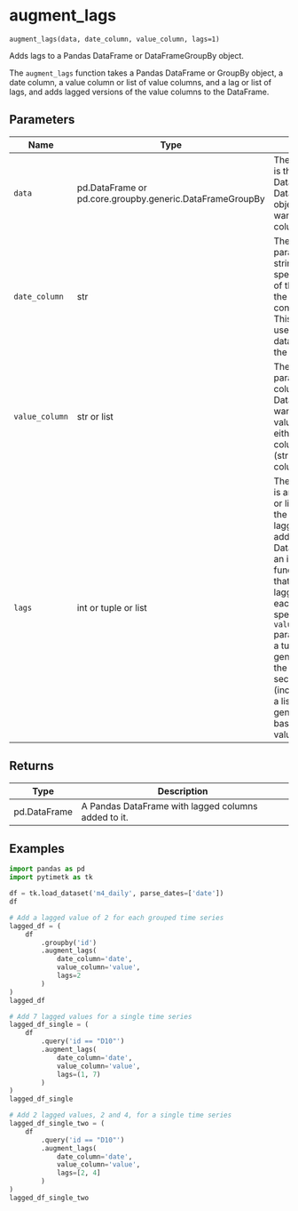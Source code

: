 # augment_lags { #pytimetk.augment_lags }

`augment_lags(data, date_column, value_column, lags=1)`

Adds lags to a Pandas DataFrame or DataFrameGroupBy object.

The `augment_lags` function takes a Pandas DataFrame or GroupBy object, a date column, a value column or list of value columns, and a lag or list of lags, and adds lagged versions of the value columns to the DataFrame.

## Parameters

| Name           | Type                                                     | Description                                                                                                                                                                                                                                                                                                                                                                                                                           | Default    |
|----------------|----------------------------------------------------------|---------------------------------------------------------------------------------------------------------------------------------------------------------------------------------------------------------------------------------------------------------------------------------------------------------------------------------------------------------------------------------------------------------------------------------------|------------|
| `data`         | pd.DataFrame or pd.core.groupby.generic.DataFrameGroupBy | The `data` parameter is the input DataFrame or DataFrameGroupBy object that you want to add lagged columns to.                                                                                                                                                                                                                                                                                                                        | _required_ |
| `date_column`  | str                                                      | The `date_column` parameter is a string that specifies the name of the column in the DataFrame that contains the dates. This column will be used to sort the data before adding the lagged values.                                                                                                                                                                                                                                    | _required_ |
| `value_column` | str or list                                              | The `value_column` parameter is the column(s) in the DataFrame that you want to add lagged values for. It can be either a single column name (string) or a list of column names.                                                                                                                                                                                                                                                      | _required_ |
| `lags`         | int or tuple or list                                     | The `lags` parameter is an integer, tuple, or list that specifies the number of lagged values to add to the DataFrame.   - If it is an integer, the function will add that number of lagged values for each column specified in the `value_column` parameter.   - If it is a tuple, it will generate lags from the first to the second value (inclusive).   - If it is a list, it will generate lags based on the values in the list. | `1`        |

## Returns

| Type         | Description                                         |
|--------------|-----------------------------------------------------|
| pd.DataFrame | A Pandas DataFrame with lagged columns added to it. |

## Examples

```python
import pandas as pd
import pytimetk as tk

df = tk.load_dataset('m4_daily', parse_dates=['date'])
df
```

```python
# Add a lagged value of 2 for each grouped time series
lagged_df = (
    df 
        .groupby('id')
        .augment_lags(
            date_column='date',
            value_column='value',
            lags=2
        )
)
lagged_df
```

```python
# Add 7 lagged values for a single time series
lagged_df_single = (
    df 
        .query('id == "D10"')
        .augment_lags(
            date_column='date',
            value_column='value',
            lags=(1, 7)
        )
)
lagged_df_single
```

```python
# Add 2 lagged values, 2 and 4, for a single time series
lagged_df_single_two = (
    df 
        .query('id == "D10"')
        .augment_lags(
            date_column='date',
            value_column='value',
            lags=[2, 4]
        )
)
lagged_df_single_two
```
